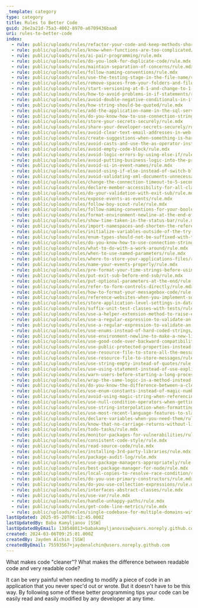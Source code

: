 ```yaml
---
_template: category
type: category
title: Rules to Better Code
guid: 26e2a21d-75a3-4002-8970-a6709436baa8
uri: rules-to-better-code
index:
  - rule: public/uploads/rules/refactor-your-code-and-keep-methods-short/rule.mdx
  - rule: public/uploads/rules/know-when-functions-are-too-complicated/rule.mdx
  - rule: public/uploads/rules/ai-pair-programming/rule.mdx
  - rule: public/uploads/rules/do-you-look-for-duplicate-code/rule.mdx
  - rule: public/uploads/rules/maintain-separation-of-concerns/rule.mdx
  - rule: public/uploads/rules/follow-naming-conventions/rule.mdx
  - rule: public/uploads/rules/use-the-testing-stage-in-the-file-name/rule.mdx
  - rule: public/uploads/rules/remove-spaces-from-your-folders-and-filename/rule.mdx
  - rule: public/uploads/rules/start-versioning-at-0-1-and-change-to-1-0-once-approved/rule.mdx
  - rule: public/uploads/rules/how-to-avoid-problems-in-if-statements/rule.mdx
  - rule: public/uploads/rules/avoid-double-negative-conditionals-in-if-statements/rule.mdx
  - rule: public/uploads/rules/how-string-should-be-quoted/rule.mdx
  - rule: public/uploads/rules/add-the-application-name-in-the-sql-server-connection-string/rule.mdx
  - rule: public/uploads/rules/do-you-know-how-to-use-connection-strings/rule.mdx
  - rule: public/uploads/rules/store-your-secrets-securely/rule.mdx
  - rule: public/uploads/rules/share-your-developer-secrets-securely/rule.mdx
  - rule: public/uploads/rules/avoid-clear-text-email-addresses-in-web-pages/rule.mdx
  - rule: public/uploads/rules/create-suggestions-when-something-is-hard-to-do/rule.mdx
  - rule: public/uploads/rules/avoid-casts-and-use-the-as-operator-instead/rule.mdx
  - rule: public/uploads/rules/avoid-empty-code-block/rule.mdx
  - rule: public/uploads/rules/avoid-logic-errors-by-using-else-if/rule.mdx
  - rule: public/uploads/rules/avoid-putting-business-logic-into-the-presentation-layer/rule.mdx
  - rule: public/uploads/rules/avoid-ui-in-event-names/rule.mdx
  - rule: public/uploads/rules/avoid-using-if-else-instead-of-switch-block/rule.mdx
  - rule: public/uploads/rules/avoid-validating-xml-documents-unnecessarily/rule.mdx
  - rule: public/uploads/rules/change-the-connection-timeout-to-5-seconds/rule.mdx
  - rule: public/uploads/rules/declare-member-accessibility-for-all-classes/rule.mdx
  - rule: public/uploads/rules/do-your-validation-with-exit-sub/rule.mdx
  - rule: public/uploads/rules/expose-events-as-events/rule.mdx
  - rule: public/uploads/rules/follow-boy-scout-rule/rule.mdx
  - rule: public/uploads/rules/follow-naming-conventions-for-your-boolean-property/rule.mdx
  - rule: public/uploads/rules/format-environment-newline-at-the-end-of-a-line/rule.mdx
  - rule: public/uploads/rules/show-time-taken-in-the-status-bar/rule.mdx
  - rule: public/uploads/rules/import-namespaces-and-shorten-the-references/rule.mdx
  - rule: public/uploads/rules/initialize-variables-outside-of-the-try-block/rule.mdx
  - rule: public/uploads/rules/enum-types-should-not-be-suffixed-with-the-word-enum/rule.mdx
  - rule: public/uploads/rules/do-you-know-how-to-use-connection-strings/rule.mdx
  - rule: public/uploads/rules/what-to-do-with-a-work-around/rule.mdx
  - rule: public/uploads/rules/when-to-use-named-parameters/rule.mdx
  - rule: public/uploads/rules/where-to-store-your-applications-files/rule.mdx
  - rule: public/uploads/rules/name-your-events-properly/rule.mdx
  - rule: public/uploads/rules/pre-format-your-time-strings-before-using-timespan-parse/rule.mdx
  - rule: public/uploads/rules/put-exit-sub-before-end-sub/rule.mdx
  - rule: public/uploads/rules/put-optional-parameters-at-the-end/rule.mdx
  - rule: public/uploads/rules/refer-to-form-controls-directly/rule.mdx
  - rule: public/uploads/rules/how-to-format-your-messagebox-code/rule.mdx
  - rule: public/uploads/rules/reference-websites-when-you-implement-something-you-found-on-google/rule.mdx
  - rule: public/uploads/rules/store-application-level-settings-in-database-instead-of-configuration-files-when-possible/rule.mdx
  - rule: public/uploads/rules/suffix-unit-test-classes-with-tests/rule.mdx
  - rule: public/uploads/rules/use-a-helper-extension-method-to-raise-events/rule.mdx
  - rule: public/uploads/rules/use-a-regular-expression-to-validate-an-email-address/rule.mdx
  - rule: public/uploads/rules/use-a-regular-expression-to-validate-an-uri/rule.mdx
  - rule: public/uploads/rules/use-enums-instead-of-hard-coded-strings/rule.mdx
  - rule: public/uploads/rules/use-environment-newline-to-make-a-new-line-in-your-string/rule.mdx
  - rule: public/uploads/rules/use-good-code-over-backward-compatibility/rule.mdx
  - rule: public/uploads/rules/use-public-protected-properties-instead-of-public-protected-fields/rule.mdx
  - rule: public/uploads/rules/use-resource-file-to-store-all-the-messages-and-global-strings/rule.mdx
  - rule: public/uploads/rules/use-resource-file-to-store-messages/rule.mdx
  - rule: public/uploads/rules/use-string-empty-instead-of-quotes/rule.mdx
  - rule: public/uploads/rules/use-using-statement-instead-of-use-explicitly-dispose/rule.mdx
  - rule: public/uploads/rules/warn-users-before-starting-a-long-process/rule.mdx
  - rule: public/uploads/rules/wrap-the-same-logic-in-a-method-instead-of-writing-it-again-and-again/rule.mdx
  - rule: public/uploads/rules/do-you-know-the-difference-between-a-clever-and-a-smart-developer/rule.mdx
  - rule: public/uploads/rules/use-enum-constants-instead-of-magic-numbers/rule.mdx
  - rule: public/uploads/rules/avoid-using-magic-string-when-referencing-property-variable-names/rule.mdx
  - rule: public/uploads/rules/use-null-condition-operators-when-getting-values-from-objects/rule.mdx
  - rule: public/uploads/rules/use-string-interpolation-when-formatting-strings/rule.mdx
  - rule: public/uploads/rules/use-most-recent-language-features-to-slash-the-amount-of-boilerplate-code-you-write/rule.mdx
  - rule: public/uploads/rules/declare-variables-when-you-need-them/rule.mdx
  - rule: public/uploads/rules/know-that-no-carriage-returns-without-line-feed/rule.mdx
  - rule: public/uploads/rules/todo-tasks/rule.mdx
  - rule: public/uploads/rules/monitor-packages-for-vulnerabilities/rule.mdx
  - rule: public/uploads/rules/consistent-code-style/rule.mdx
  - rule: public/uploads/rules/read-source-code/rule.mdx
  - rule: public/uploads/rules/installing-3rd-party-libraries/rule.mdx
  - rule: public/uploads/rules/package-audit-log/rule.mdx
  - rule: public/uploads/rules/use-package-managers-appropriately/rule.mdx
  - rule: public/uploads/rules/best-package-manager-for-node/rule.mdx
  - rule: public/uploads/rules/local-copies-to-resolve-race-condition/rule.mdx
  - rule: public/uploads/rules/do-you-use-primary-constructors/rule.mdx
  - rule: public/uploads/rules/do-you-use-collection-expressions/rule.mdx
  - rule: public/uploads/rules/interfaces-abstract-classes/rule.mdx
  - rule: public/uploads/rules/use-var/rule.mdx
  - rule: public/uploads/rules/handle-unhappy-paths/rule.mdx
  - rule: public/uploads/rules/get-code-line-metrics/rule.mdx
  - rule: public/uploads/rules/single-codebase-for-multiple-domains-with-tinacm-nextjs/rule.mdx
lastUpdated: 2025-05-20T06:12:45.000Z
lastUpdatedBy: Baba Kamyljanov [SSW]
lastUpdatedByEmail: 138548013+babakamyljanovssw@users.noreply.github.com
created: 2024-03-06T09:25:01.000Z
createdBy: Jayden Alchin [SSW]
createdByEmail: 75593567+jaydenalchin@users.noreply.github.com
---
```


What makes code "cleaner"? What makes the difference between readable code and very readable code?

It can be very painful when needing to modify a piece of code in an application that you never spec'd out or wrote. But it doesn't have to be this way. By following some of these better programming tips your code can be easily read and easily modified by any developer at any time.
